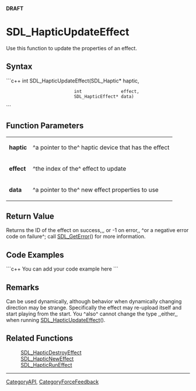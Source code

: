 <!-- pragma section-numbers off -->
<!-- pragma disable-camelcase -->
'''DRAFT'''

= SDL_HapticUpdateEffect =
Use this function to update the properties of an effect.


== Syntax ==
```c++
int SDL_HapticUpdateEffect(SDL_Haptic*       haptic,
                           int               effect,
                           SDL_HapticEffect* data)
```

== Function Parameters ==
{|
|'''haptic'''
|^a pointer to the^ haptic device that has the effect
|-
|'''effect'''
|^the index of the^ effect to update
|-
|'''data'''
|^a pointer to the^ new effect properties to use
|}

== Return Value ==
Returns the ID of the effect on success,,, or -1 on error,, ^or a negative error code on failure^; call [[SDL_GetError]]() for more information.

== Code Examples ==
```c++
You can add your code example here
```

== Remarks ==
Can be used dynamically, although behavior when dynamically changing direction may be strange. Specifically the effect may re-upload itself and start playing from the start. You ^also^ cannot change the type ,,either,, when running [[SDL_HapticUpdateEffect]]().

== Related Functions ==
:[[SDL_HapticDestroyEffect]]
:[[SDL_HapticNewEffect]]
:[[SDL_HapticRunEffect]]

----
[[CategoryAPI]], [[CategoryForceFeedback]]
